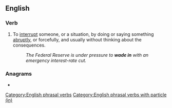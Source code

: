 ==English==

===Verb===
{{head|en|verb}}

# To [[interrupt]] someone, or a situation, by doing or saying something [[abruptly]], or forcefully, and usually without thinking about the consequences.
#: ''The Federal Reserve is under pressure to '''wade in''' with an emergency interest-rate cut.''

===Anagrams===
* {{anagrams|en|Edwina|danwei|dewani|wained}}

[[Category:English phrasal verbs]]
[[Category:English phrasal verbs with particle (in)]]